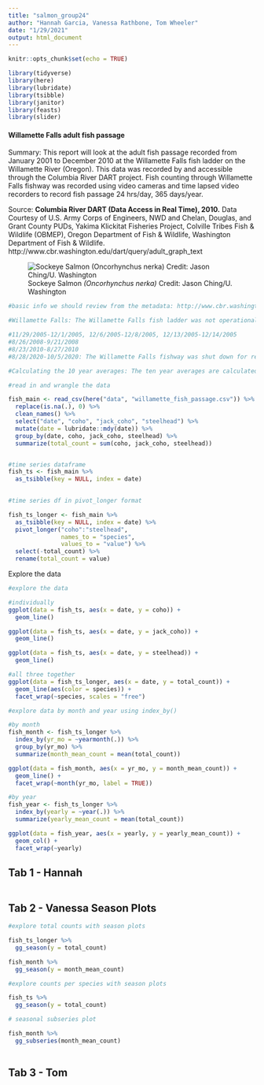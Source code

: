 ```yaml
---
title: "salmon_group24"
author: "Hannah Garcia, Vanessa Rathbone, Tom Wheeler"
date: "1/29/2021"
output: html_document
---
```


```r
knitr::opts_chunk$set(echo = TRUE)

library(tidyverse)
library(here)
library(lubridate)
library(tsibble)
library(janitor)
library(feasts)
library(slider)
```

#### Willamette Falls adult fish passage 

Summary: This report will look at the adult fish passage recorded from January 2001 to December 2010 at the Willamette Falls fish ladder on the Willamette River (Oregon). This data was recorded by and accessible through the Columbia River DART project. Fish counting through Willamette Falls fishway was recorded using video cameras and time lapsed video recorders to record fish passage 24 hrs/day, 365 days/year.

Source: **Columbia River DART (Data Access in Real Time), 2010.** Data Courtesy of U.S. Army Corps of Engineers, NWD and Chelan, Douglas, and Grant County PUDs, Yakima Klickitat Fisheries Project, Colville Tribes Fish & Wildlife (OBMEP), Oregon Department of Fish & Wildlife, Washington Department of Fish & Wildlife. http://www.cbr.washington.edu/dart/query/adult_graph_text

![Sockeye Salmon *(Oncorhynchus nerka)* Credit: Jason Ching/U. Washington](images/sockeye_salmon1.jpg)

```r
#basic info we should review from the metadata: http://www.cbr.washington.edu/dart/query/adult_proj_sum

#Willamette Falls: The Willamette Falls fish ladder was not operational on the following dates:

#11/29/2005-12/1/2005, 12/6/2005-12/8/2005, 12/13/2005-12/14/2005
#8/26/2008-9/21/2008
#8/23/2010-8/27/2010
#8/28/2020-10/5/2020: The Willamette Falls fishway was shut down for repairs from August 28 - October 5, 2020, which precluded passage above the falls. The extended fishway closure resulted in delayed migration and large numbers of fish holding below the falls. No pinniped activity was observed below the falls during this time period and no fish mortality events were reported suggesting the closure did not result in a significant loss in the fish population.

#Calculating the 10 year averages: The ten year averages are calculated by DART for each calendar day of data at each project. For the current year and any given project/month/day, the data is summed from the previous 10 years and divided by the number of non-null data points available during that 10 year span.


```


```r
#read in and wrangle the data

fish_main <- read_csv(here("data", "willamette_fish_passage.csv")) %>%
  replace(is.na(.), 0) %>%
  clean_names() %>% 
  select("date", "coho", "jack_coho", "steelhead") %>% 
  mutate(date = lubridate::mdy(date)) %>% 
  group_by(date, coho, jack_coho, steelhead) %>% 
  summarize(total_count = sum(coho, jack_coho, steelhead))


#time series dataframe 
fish_ts <- fish_main %>% 
  as_tsibble(key = NULL, index = date)
  

#time series df in pivot_longer format

fish_ts_longer <- fish_main %>% 
  as_tsibble(key = NULL, index = date) %>% 
  pivot_longer("coho":"steelhead",
               names_to = "species",
               values_to = "value") %>% 
  select(-total_count) %>% 
  rename(total_count = value)

```

Explore the data
```r

#explore the data

#individually
ggplot(data = fish_ts, aes(x = date, y = coho)) +
  geom_line()

ggplot(data = fish_ts, aes(x = date, y = jack_coho)) +
  geom_line()

ggplot(data = fish_ts, aes(x = date, y = steelhead)) +
  geom_line()

#all three together
ggplot(data = fish_ts_longer, aes(x = date, y = total_count)) +
  geom_line(aes(color = species)) +
  facet_wrap(~species, scales = "free")

```

```r

#explore data by month and year using index_by() 

#by month
fish_month <- fish_ts_longer %>% 
  index_by(yr_mo = ~yearmonth(.)) %>% 
  group_by(yr_mo) %>% 
  summarize(month_mean_count = mean(total_count))

ggplot(data = fish_month, aes(x = yr_mo, y = month_mean_count)) +
  geom_line() +
  facet_wrap(~month(yr_mo, label = TRUE))

#by year
fish_year <- fish_ts_longer %>% 
  index_by(yearly = ~year(.)) %>% 
  summarize(yearly_mean_count = mean(total_count))

ggplot(data = fish_year, aes(x = yearly, y = yearly_mean_count)) +
  geom_col() +
  facet_wrap(~yearly)

```

## Tab 1 - Hannah
```r

```

## Tab 2 - Vanessa Season Plots
```r

#explore total counts with season plots

fish_ts_longer %>% 
  gg_season(y = total_count)

fish_month %>% 
  gg_season(y = month_mean_count)

#explore counts per species with season plots

fish_ts %>%
  gg_season(y = total_count)

# seasonal subseries plot

fish_month %>% 
  gg_subseries(month_mean_count)
  

```

## Tab 3 - Tom
```r

```
